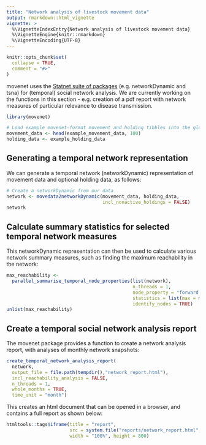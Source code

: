 ```yaml
---
title: "Network analysis of livestock movement data"
output: rmarkdown::html_vignette
vignette: >
  %\VignetteIndexEntry{Network analysis of livestock movement data}
  %\VignetteEngine{knitr::rmarkdown}
  %\VignetteEncoding{UTF-8}
---
```


```r
knitr::opts_chunk$set(
  collapse = TRUE,
  comment = "#>"
)
```
movenet uses the [Statnet suite of packages](https://statnet.org/packages/) (e.g. networkDynamic and tsna) for (temporal) social network analysis. We are currently working on the functions in this section - e.g. creation of a pdf report with network measures of particular relevance to disease transmission.

```r
library(movenet)

# Load example movenet-format movement and holding tibbles into the global environment:
movement_data <- head(example_movement_data, 100)
holding_data <- example_holding_data
```

## Generating a temporal network representation

We can generate a temporal network (networkDynamic) representation
of movement data and optional holding data, as follows:

```R
# Create a networkDynamic from our data
network <- movedata2networkDynamic(movement_data, holding_data,
                                   incl_nonactive_holdings = FALSE)
network
```

## Calculate summary statistics for selected temporal network measures

This networkDynamic representation can then be used to calculate various network
summary measures, such as finding the maximum reachability in the network:

```R
max_reachability <- 
  parallel_summarise_temporal_node_properties(list(network), 
                                              n_threads = 1,
                                              node_property = "forward reachability",
                                              statistics = list(max = max),
                                              identify_nodes = TRUE)
unlist(max_reachability)
```


## Create a temporal social network analysis report

The movenet package provides a function to create a network analysis report,
with analyses of monthly network snapshots:

```R
create_temporal_network_analysis_report(
  network,
  output_file = file.path(tempdir(),"network_report.html"),
  incl_reachability_analysis = FALSE,
  n_threads = 1,
  whole_months = TRUE,
  time_unit = "month")
```
This creates an html document that can be opened in a browser, and contains a
full report as shown below:

```R
htmltools::tags$iframe(title = "report",
                       src = system.file("reports/network_report.html", package = "movenet"),
                       width = "100%", height = 800)
```
